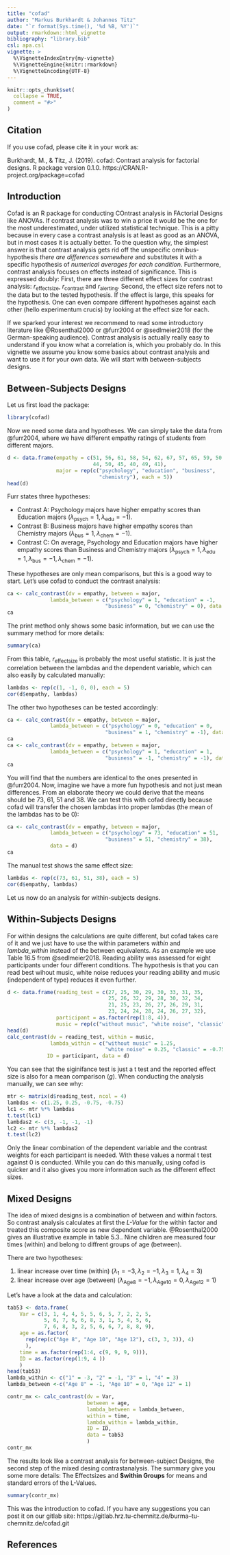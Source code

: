 ```yaml
---
title: "cofad"
author: "Markus Burkhardt & Johannes Titz"
date: "`r format(Sys.time(), '%d %B, %Y')`"
output: rmarkdown::html_vignette
bibliography: "library.bib"
csl: apa.csl
vignette: >
  %\VignetteIndexEntry{my-vignette}
  %\VignetteEngine{knitr::rmarkdown}
  %\VignetteEncoding{UTF-8}
---
```


```r
knitr::opts_chunk$set(
  collapse = TRUE,
  comment = "#>"
)
```

## Citation
If you use cofad, please cite it in your work as: 

Burkhardt, M., & Titz, J. (2019). cofad: Contrast analysis for factorial designs. R package version 0.1.0. https://CRAN.R-project.org/package=cofad

## Introduction
Cofad is an R package for conducting COntrast analysis in FActorial Designs like ANOVAs. If contrast analysis was to win a price it would be the one for the most underestimated, under utilized statistical technique. This is a pitty because in every case a contrast analysis is at least as good as an ANOVA, but in most cases it is actually better. To the question why, the simplest answer is that contrast analysis gets rid off the unspecific omnibus-hypothesis *there are differences somewhere* and substitutes it with a specific hypothesis of *numerical averages for each condition*. Furthermore, contrast analysis focuses on effects instead of significance. This is expressed doubly: First, there are three different effect sizes for contrast analysis: $r_\mathrm{effectsize}$, $r_\mathrm{contrast}$ and $r_\mathrm{alerting}$. Second, the effect size refers not to the data but to the tested hypothesis. If the effect is large, this speaks for the hypothesis. One can even compare different hypotheses against each other (hello experimentum crucis) by looking at the effect size for each. 

If we sparked your interest we recommend to read some introductory literature like @Rosenthal2000 or @furr2004 or @sedlmeier2018 (for the German-speaking audience). Contrast analysis is actually really easy to understand if you know what a correlation is, which you probably do. In this vignette we assume you know some basics about contrast analysis and want to use it for your own data. We will start with between-subjects designs.

## Between-Subjects Designs
Let us first load the package:
```r
library(cofad)
```

Now we need some data and hypotheses. We can simply take the data from @furr2004, where we have different empathy ratings of students from different majors.

```r
d <- data.frame(empathy = c(51, 56, 61, 58, 54, 62, 67, 57, 65, 59, 50, 49, 47, 45,
                            44, 50, 45, 40, 49, 41),
                major = rep(c("psychology", "education", "business",
                              "chemistry"), each = 5))
head(d)
```

Furr states three hypotheses:

  - Contrast A: Psychology majors have higher empathy scores than Education majors ($\lambda_\mathrm{psych} = 1, \lambda_\mathrm{edu} = -1$).
  - Contrast B: Business majors have higher empathy scores than Chemistry majors ($\lambda_\mathrm{bus} = 1, \lambda_\mathrm{chem} = -1$).
  - Contrast C: On average, Psychology and Education majors have higher empathy scores than Business and Chemistry majors ($\lambda_\mathrm{psych} = 1, \lambda_\mathrm{edu} = 1, \lambda_\mathrm{bus} = -1, \lambda_\mathrm{chem} = -1$).

These hypotheses are only mean comparisons, but this is a good way to start. Let's use cofad to conduct the contrast analysis:

```r
ca <- calc_contrast(dv = empathy, between = major,
              lambda_between = c("psychology" = 1, "education" = -1, 
                                "business" = 0, "chemistry" = 0), data = d)
ca
```

The print method only shows some basic information, but we can use the summary method for more details:
```r
summary(ca)
```

From this table, $r_\mathrm{effectsize}$ is probably the most useful statistic. It is just the correlation between the lambdas and the dependent variable, which can also easily by calculated manually:

```r
lambdas <- rep(c(1, -1, 0, 0), each = 5)
cor(d$empathy, lambdas)
```

The other two hypotheses can be tested accordingly:

```r
ca <- calc_contrast(dv = empathy, between = major,
              lambda_between = c("psychology" = 0, "education" = 0, 
                                "business" = 1, "chemistry" = -1), data = d)
ca
ca <- calc_contrast(dv = empathy, between = major,
              lambda_between = c("psychology" = 1, "education" = 1, 
                                "business" = -1, "chemistry" = -1), data = d)
ca
```

You will find that the numbers are identical to the ones presented in @furr2004. Now, imagine we have a more fun hypothesis and not just mean differences. From an elaborate theory we could derive that the means should be 73, 61, 51 and 38. We can test this with cofad directly because cofad will transfer the chosen lambdas into proper lambdas (the mean of the lambdas has to be 0):

```r
ca <- calc_contrast(dv = empathy, between = major,
              lambda_between = c("psychology" = 73, "education" = 51, 
                                "business" = 51, "chemistry" = 38),
              data = d)
ca
```

The manual test shows the same effect size:

```r
lambdas <- rep(c(73, 61, 51, 38), each = 5)
cor(d$empathy, lambdas)
```

Let us now do an analysis for within-subjects designs.

## Within-Subjects Designs

For within designs the calculations are quite different, but cofad takes care of it and we just have to use the within parameters *within* and *lambda_within* instead of the between equivalents. As an example we use Table 16.5 from @sedlmeier2018. Reading ability was assessed for eight participants under four different conditions. The hypothesis is that you can read best wihout music, white noise reduces your reading ability and music (independent of type) reduces it even further.

```r
d <- data.frame(reading_test = c(27, 25, 30, 29, 30, 33, 31, 35,
                                 25, 26, 32, 29, 28, 30, 32, 34,
                                 21, 25, 23, 26, 27, 26, 29, 31, 
                                 23, 24, 24, 28, 24, 26, 27, 32),
                participant = as.factor(rep(1:8, 4)),
                music = rep(c("without music", "white noise", "classic", "jazz"), each = 8))
head(d)
calc_contrast(dv = reading_test, within = music,
              lambda_within = c("without music" = 1.25, 
                                "white noise" = 0.25, "classic" = -0.75, "jazz" = -0.75),
             ID = participant, data = d)
```

You can see that the siginifance test is just a t test and the reported effect size is also for a mean comparison ($g$). When conducting the analysis manually, we can see why:

```r
mtr <- matrix(d$reading_test, ncol = 4)
lambdas <- c(1.25, 0.25, -0.75, -0.75)
lc1 <- mtr %*% lambdas
t.test(lc1)
lambdas2 <- c(3, -1, -1, -1)
lc2 <- mtr %*% lambdas2
t.test(lc2)
```

Only the linear combination of the dependent variable and the contrast weights for each participant is needed. With these values a normal t test against 0 is conducted. While you can do this manually, using cofad is quicker and it also gives you more information such as the different effect sizes.

## Mixed Designs

The idea of mixed designs is a combination of between and within factors. So contrast analysis calculates at first the *L-Value* for the within factor and treated this composite score as new dependent variable. @Rosenthal2000 gives an illustrative example in table 5.3.. Nine children are measured four times (within) and belong to diffrent groups of age (between). 

There are two hypotheses: 

1. linear increase over time (within)
($\lambda_\mathrm{1} = -3, \lambda_\mathrm{2} = -1, \lambda_\mathrm{3} = 1, \lambda_\mathrm{4} = 3$)
2. linear increase over age (between)
($\lambda_\mathrm{Age 8} = -1, \lambda_\mathrm{Age 10} = 0, \lambda_\mathrm{Age12} = 1$)

Let's have a look at the data and calculation:

```r
tab53 <- data.frame(
    Var = c(3, 1, 4, 4, 5, 5, 6, 5, 7, 2, 2, 5,
            5, 6, 7, 6, 6, 8, 3, 1, 5, 4, 5, 6,
            7, 6, 8, 3, 2, 5, 6, 6, 7, 8, 8, 9),
    age = as.factor(
      rep(rep(c("Age 8", "Age 10", "Age 12"), c(3, 3, 3)), 4)
      ),
    time = as.factor(rep(1:4, c(9, 9, 9, 9))),
    ID = as.factor(rep(1:9, 4 ))
    )
head(tab53)
lambda_within <- c("1" = -3, "2" = -1, "3" = 1, "4" = 3)
lambda_between <-c("Age 8" = -1, "Age 10" = 0, "Age 12" = 1)

contr_mx <- calc_contrast(dv = Var, 
                          between = age,
                          lambda_between = lambda_between,
                          within = time,
                          lambda_within = lambda_within,
                          ID = ID, 
                          data = tab53
                          )
contr_mx
```
The results look like a contrast analysis for between-subject Designs, the second step of the mixed desing contrastanalysis. The summary give you some more details: The Effectsizes and **$within Groups** for means and standard errors of the L-Values. 
```r
summary(contr_mx)
```



This was the introduction to cofad. If you have any suggestions you can post it on our gitlab site:
https://gitlab.hrz.tu-chemnitz.de/burma--tu-chemnitz.de/cofad.git


## References
